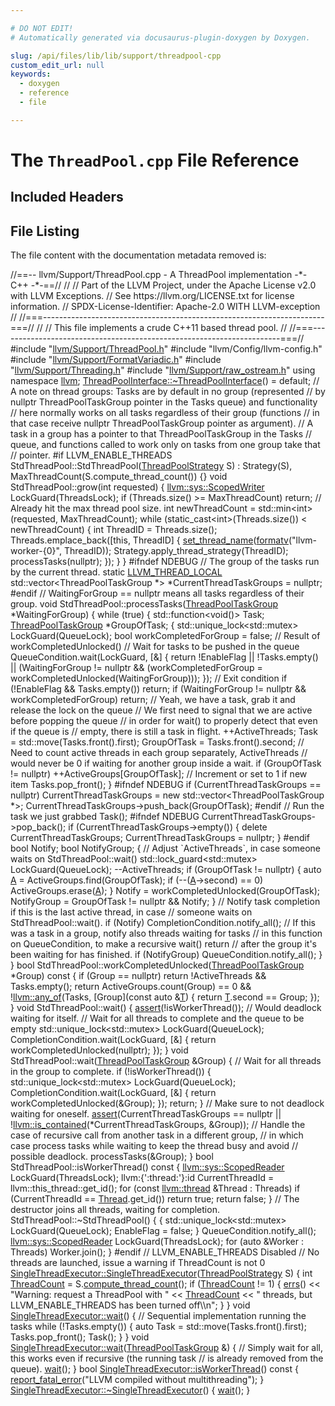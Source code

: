 ```yaml
---

# DO NOT EDIT!
# Automatically generated via docusaurus-plugin-doxygen by Doxygen.

slug: /api/files/lib/lib/support/threadpool-cpp
custom_edit_url: null
keywords:
  - doxygen
  - reference
  - file

---
```





# The `ThreadPool.cpp` File Reference

<DoxygenPage pluginConfig={pluginConfig}>



## Included Headers

<IncludesList>
<IncludesListItem
  filePath="llvm/Support/ThreadPool.h"
  permalink="/docs/api/files/include/include/llvm/include/llvm/support/threadpool-h"
  isLocal="true" />
<IncludesListItem
  filePath="llvm/Config/llvm-config.h"
  permalink=""
  isLocal="true" />
<IncludesListItem
  filePath="llvm/Support/FormatVariadic.h"
  permalink="/docs/api/files/include/include/llvm/include/llvm/support/formatvariadic-h"
  isLocal="true" />
<IncludesListItem
  filePath="llvm/Support/Threading.h"
  permalink="/docs/api/files/include/include/llvm/include/llvm/support/threading-h"
  isLocal="true" />
<IncludesListItem
  filePath="llvm/Support/raw_ostream.h"
  permalink="/docs/api/files/include/include/llvm/include/llvm/support/raw-ostream-h"
  isLocal="true" />
</IncludesList>


## File Listing

The file content with the documentation metadata removed is:

<ProgramListing>

<Link id="l00001" /><CodeLine lineNumber="1"><span class="doxyHighlightComment">//==-- llvm/Support/ThreadPool.cpp - A ThreadPool implementation -&#42;- C++ -&#42;-==//</span></CodeLine>
<Link id="l00002" /><CodeLine lineNumber="2"><span class="doxyHighlightComment">//</span></CodeLine>
<Link id="l00003" /><CodeLine lineNumber="3"><span class="doxyHighlightComment">// Part of the LLVM Project, under the Apache License v2.0 with LLVM Exceptions.</span></CodeLine>
<Link id="l00004" /><CodeLine lineNumber="4"><span class="doxyHighlightComment">// See https://llvm.org/LICENSE.txt for license information.</span></CodeLine>
<Link id="l00005" /><CodeLine lineNumber="5"><span class="doxyHighlightComment">// SPDX-License-Identifier: Apache-2.0 WITH LLVM-exception</span></CodeLine>
<Link id="l00006" /><CodeLine lineNumber="6"><span class="doxyHighlightComment">//</span></CodeLine>
<Link id="l00007" /><CodeLine lineNumber="7"><span class="doxyHighlightComment">//===----------------------------------------------------------------------===//</span></CodeLine>
<Link id="l00008" /><CodeLine lineNumber="8"><span class="doxyHighlightComment">//</span></CodeLine>
<Link id="l00009" /><CodeLine lineNumber="9"><span class="doxyHighlightComment">// This file implements a crude C++11 based thread pool.</span></CodeLine>
<Link id="l00010" /><CodeLine lineNumber="10"><span class="doxyHighlightComment">//</span></CodeLine>
<Link id="l00011" /><CodeLine lineNumber="11"><span class="doxyHighlightComment">//===----------------------------------------------------------------------===//</span></CodeLine>
<Link id="l00012" /><CodeLine lineNumber="12"></CodeLine>
<Link id="l00013" /><CodeLine lineNumber="13"><span class="doxyHighlightPreprocessor">#include &quot;<a href="/docs/api/files/include/include/llvm/include/llvm/support/threadpool-h">llvm/Support/ThreadPool.h</a>&quot;</span></CodeLine>
<Link id="l00014" /><CodeLine lineNumber="14"></CodeLine>
<Link id="l00015" /><CodeLine lineNumber="15"><span class="doxyHighlightPreprocessor">#include &quot;llvm/Config/llvm-config.h&quot;</span></CodeLine>
<Link id="l00016" /><CodeLine lineNumber="16"></CodeLine>
<Link id="l00017" /><CodeLine lineNumber="17"><span class="doxyHighlightPreprocessor">#include &quot;<a href="/docs/api/files/include/include/llvm/include/llvm/support/formatvariadic-h">llvm/Support/FormatVariadic.h</a>&quot;</span></CodeLine>
<Link id="l00018" /><CodeLine lineNumber="18"><span class="doxyHighlightPreprocessor">#include &quot;<a href="/docs/api/files/include/include/llvm/include/llvm/support/threading-h">llvm/Support/Threading.h</a>&quot;</span></CodeLine>
<Link id="l00019" /><CodeLine lineNumber="19"><span class="doxyHighlightPreprocessor">#include &quot;<a href="/docs/api/files/include/include/llvm/include/llvm/support/raw-ostream-h">llvm/Support/raw&#95;ostream.h</a>&quot;</span></CodeLine>
<Link id="l00020" /><CodeLine lineNumber="20"></CodeLine>
<Link id="l00021" /><CodeLine lineNumber="21"><span class="doxyHighlightKeyword">using namespace </span><span class="doxyHighlight"><a href="/docs/api/namespaces/llvm">llvm</a>;</span></CodeLine>
<Link id="l00022" /><CodeLine lineNumber="22"></CodeLine>
<Link id="l00023" /><CodeLine lineNumber="23"><span class="doxyHighlight"><a href="/docs/api/classes/llvm/threadpoolinterface/#abe20bbefd5e591081ad9ac5c19eedb5a">ThreadPoolInterface::~ThreadPoolInterface</a>() = </span><span class="doxyHighlightKeywordFlow">default</span><span class="doxyHighlight">;</span></CodeLine>
<Link id="l00024" /><CodeLine lineNumber="24"></CodeLine>
<Link id="l00025" /><CodeLine lineNumber="25"><span class="doxyHighlightComment">// A note on thread groups: Tasks are by default in no group (represented</span></CodeLine>
<Link id="l00026" /><CodeLine lineNumber="26"><span class="doxyHighlightComment">// by nullptr ThreadPoolTaskGroup pointer in the Tasks queue) and functionality</span></CodeLine>
<Link id="l00027" /><CodeLine lineNumber="27"><span class="doxyHighlightComment">// here normally works on all tasks regardless of their group (functions</span></CodeLine>
<Link id="l00028" /><CodeLine lineNumber="28"><span class="doxyHighlightComment">// in that case receive nullptr ThreadPoolTaskGroup pointer as argument).</span></CodeLine>
<Link id="l00029" /><CodeLine lineNumber="29"><span class="doxyHighlightComment">// A task in a group has a pointer to that ThreadPoolTaskGroup in the Tasks</span></CodeLine>
<Link id="l00030" /><CodeLine lineNumber="30"><span class="doxyHighlightComment">// queue, and functions called to work only on tasks from one group take that</span></CodeLine>
<Link id="l00031" /><CodeLine lineNumber="31"><span class="doxyHighlightComment">// pointer.</span></CodeLine>
<Link id="l00032" /><CodeLine lineNumber="32"></CodeLine>
<Link id="l00033" /><CodeLine lineNumber="33"><span class="doxyHighlightPreprocessor">#if LLVM&#95;ENABLE&#95;THREADS</span></CodeLine>
<Link id="l00034" /><CodeLine lineNumber="34"></CodeLine>
<Link id="l00035" /><CodeLine lineNumber="35"><span class="doxyHighlight">StdThreadPool::StdThreadPool(<a href="/docs/api/classes/llvm/threadpoolstrategy">ThreadPoolStrategy</a> S)</span></CodeLine>
<Link id="l00036" /><CodeLine lineNumber="36"><span class="doxyHighlight">    : Strategy(S), MaxThreadCount(S.compute&#95;thread&#95;count()) &#123;&#125;</span></CodeLine>
<Link id="l00037" /><CodeLine lineNumber="37"></CodeLine>
<Link id="l00038" /><CodeLine lineNumber="38"><span class="doxyHighlightKeywordType">void</span><span class="doxyHighlight"> StdThreadPool::grow(</span><span class="doxyHighlightKeywordType">int</span><span class="doxyHighlight"> requested) &#123;</span></CodeLine>
<Link id="l00039" /><CodeLine lineNumber="39"><span class="doxyHighlight">  <a href="/docs/api/namespaces/llvm/sys/#a532bf81241c43f94f2b4e45aed519e1f">llvm::sys::ScopedWriter</a> LockGuard(ThreadsLock);</span></CodeLine>
<Link id="l00040" /><CodeLine lineNumber="40"><span class="doxyHighlight">  </span><span class="doxyHighlightKeywordFlow">if</span><span class="doxyHighlight"> (Threads.size() &gt;= MaxThreadCount)</span></CodeLine>
<Link id="l00041" /><CodeLine lineNumber="41"><span class="doxyHighlight">    </span><span class="doxyHighlightKeywordFlow">return</span><span class="doxyHighlight">; </span><span class="doxyHighlightComment">// Already hit the max thread pool size.</span></CodeLine>
<Link id="l00042" /><CodeLine lineNumber="42"><span class="doxyHighlight">  </span><span class="doxyHighlightKeywordType">int</span><span class="doxyHighlight"> newThreadCount = std::min&lt;int&gt;(requested, MaxThreadCount);</span></CodeLine>
<Link id="l00043" /><CodeLine lineNumber="43"><span class="doxyHighlight">  </span><span class="doxyHighlightKeywordFlow">while</span><span class="doxyHighlight"> (</span><span class="doxyHighlightKeyword">static&#95;cast&lt;</span><span class="doxyHighlightKeywordType">int</span><span class="doxyHighlightKeyword">&gt;</span><span class="doxyHighlight">(Threads.size()) &lt; newThreadCount) &#123;</span></CodeLine>
<Link id="l00044" /><CodeLine lineNumber="44"><span class="doxyHighlight">    </span><span class="doxyHighlightKeywordType">int</span><span class="doxyHighlight"> ThreadID = Threads.size();</span></CodeLine>
<Link id="l00045" /><CodeLine lineNumber="45"><span class="doxyHighlight">    Threads.emplace&#95;back(&#91;</span><span class="doxyHighlightKeyword">this</span><span class="doxyHighlight">, ThreadID&#93; &#123;</span></CodeLine>
<Link id="l00046" /><CodeLine lineNumber="46"><span class="doxyHighlight">      <a href="/docs/api/namespaces/llvm/#a8c2b8c55bed6ebcda541d21bab7e6a42">set&#95;thread&#95;name</a>(<a href="/docs/api/namespaces/llvm/#a653cce37b80c03eebe7a00520a8eabb6">formatv</a>(</span><span class="doxyHighlightStringLiteral">&quot;llvm-worker-&#123;0&#125;&quot;</span><span class="doxyHighlight">, ThreadID));</span></CodeLine>
<Link id="l00047" /><CodeLine lineNumber="47"><span class="doxyHighlight">      Strategy.apply&#95;thread&#95;strategy(ThreadID);</span></CodeLine>
<Link id="l00048" /><CodeLine lineNumber="48"><span class="doxyHighlight">      processTasks(</span><span class="doxyHighlightKeyword">nullptr</span><span class="doxyHighlight">);</span></CodeLine>
<Link id="l00049" /><CodeLine lineNumber="49"><span class="doxyHighlight">    &#125;);</span></CodeLine>
<Link id="l00050" /><CodeLine lineNumber="50"><span class="doxyHighlight">  &#125;</span></CodeLine>
<Link id="l00051" /><CodeLine lineNumber="51"><span class="doxyHighlight">&#125;</span></CodeLine>
<Link id="l00052" /><CodeLine lineNumber="52"></CodeLine>
<Link id="l00053" /><CodeLine lineNumber="53"><span class="doxyHighlightPreprocessor">#ifndef NDEBUG</span></CodeLine>
<Link id="l00054" /><CodeLine lineNumber="54"><span class="doxyHighlightComment">// The group of the tasks run by the current thread.</span></CodeLine>
<Link id="l00055" /><CodeLine lineNumber="55"><span class="doxyHighlightKeyword">static</span><span class="doxyHighlight"> <a href="/docs/api/files/include/include/llvm/include/llvm/support/compiler-h/#a793005af6ae802d5a2a2e8ceb4ac2135">LLVM&#95;THREAD&#95;LOCAL</a> std::vector&lt;ThreadPoolTaskGroup &#42;&gt;</span></CodeLine>
<Link id="l00056" /><CodeLine lineNumber="56"><span class="doxyHighlight">    &#42;CurrentThreadTaskGroups = </span><span class="doxyHighlightKeyword">nullptr</span><span class="doxyHighlight">;</span></CodeLine>
<Link id="l00057" /><CodeLine lineNumber="57"><span class="doxyHighlightPreprocessor">#endif</span></CodeLine>
<Link id="l00058" /><CodeLine lineNumber="58"></CodeLine>
<Link id="l00059" /><CodeLine lineNumber="59"><span class="doxyHighlightComment">// WaitingForGroup == nullptr means all tasks regardless of their group.</span></CodeLine>
<Link id="l00060" /><CodeLine lineNumber="60"><span class="doxyHighlightKeywordType">void</span><span class="doxyHighlight"> StdThreadPool::processTasks(<a href="/docs/api/classes/llvm/threadpooltaskgroup">ThreadPoolTaskGroup</a> &#42;WaitingForGroup) &#123;</span></CodeLine>
<Link id="l00061" /><CodeLine lineNumber="61"><span class="doxyHighlight">  </span><span class="doxyHighlightKeywordFlow">while</span><span class="doxyHighlight"> (</span><span class="doxyHighlightKeyword">true</span><span class="doxyHighlight">) &#123;</span></CodeLine>
<Link id="l00062" /><CodeLine lineNumber="62"><span class="doxyHighlight">    std::function&lt;void()&gt; Task;</span></CodeLine>
<Link id="l00063" /><CodeLine lineNumber="63"><span class="doxyHighlight">    <a href="/docs/api/classes/llvm/threadpooltaskgroup">ThreadPoolTaskGroup</a> &#42;GroupOfTask;</span></CodeLine>
<Link id="l00064" /><CodeLine lineNumber="64"><span class="doxyHighlight">    &#123;</span></CodeLine>
<Link id="l00065" /><CodeLine lineNumber="65"><span class="doxyHighlight">      std::unique&#95;lock&lt;std::mutex&gt; LockGuard(QueueLock);</span></CodeLine>
<Link id="l00066" /><CodeLine lineNumber="66"><span class="doxyHighlight">      </span><span class="doxyHighlightKeywordType">bool</span><span class="doxyHighlight"> workCompletedForGroup = </span><span class="doxyHighlightKeyword">false</span><span class="doxyHighlight">; </span><span class="doxyHighlightComment">// Result of workCompletedUnlocked()</span></CodeLine>
<Link id="l00067" /><CodeLine lineNumber="67"><span class="doxyHighlight">      </span><span class="doxyHighlightComment">// Wait for tasks to be pushed in the queue</span></CodeLine>
<Link id="l00068" /><CodeLine lineNumber="68"><span class="doxyHighlight">      QueueCondition.wait(LockGuard, &#91;&amp;&#93; &#123;</span></CodeLine>
<Link id="l00069" /><CodeLine lineNumber="69"><span class="doxyHighlight">        </span><span class="doxyHighlightKeywordFlow">return</span><span class="doxyHighlight"> !EnableFlag || !Tasks.empty() ||</span></CodeLine>
<Link id="l00070" /><CodeLine lineNumber="70"><span class="doxyHighlight">               (WaitingForGroup != </span><span class="doxyHighlightKeyword">nullptr</span><span class="doxyHighlight"> &amp;&amp;</span></CodeLine>
<Link id="l00071" /><CodeLine lineNumber="71"><span class="doxyHighlight">                (workCompletedForGroup =</span></CodeLine>
<Link id="l00072" /><CodeLine lineNumber="72"><span class="doxyHighlight">                     workCompletedUnlocked(WaitingForGroup)));</span></CodeLine>
<Link id="l00073" /><CodeLine lineNumber="73"><span class="doxyHighlight">      &#125;);</span></CodeLine>
<Link id="l00074" /><CodeLine lineNumber="74"><span class="doxyHighlight">      </span><span class="doxyHighlightComment">// Exit condition</span></CodeLine>
<Link id="l00075" /><CodeLine lineNumber="75"><span class="doxyHighlight">      </span><span class="doxyHighlightKeywordFlow">if</span><span class="doxyHighlight"> (!EnableFlag &amp;&amp; Tasks.empty())</span></CodeLine>
<Link id="l00076" /><CodeLine lineNumber="76"><span class="doxyHighlight">        </span><span class="doxyHighlightKeywordFlow">return</span><span class="doxyHighlight">;</span></CodeLine>
<Link id="l00077" /><CodeLine lineNumber="77"><span class="doxyHighlight">      </span><span class="doxyHighlightKeywordFlow">if</span><span class="doxyHighlight"> (WaitingForGroup != </span><span class="doxyHighlightKeyword">nullptr</span><span class="doxyHighlight"> &amp;&amp; workCompletedForGroup)</span></CodeLine>
<Link id="l00078" /><CodeLine lineNumber="78"><span class="doxyHighlight">        </span><span class="doxyHighlightKeywordFlow">return</span><span class="doxyHighlight">;</span></CodeLine>
<Link id="l00079" /><CodeLine lineNumber="79"><span class="doxyHighlight">      </span><span class="doxyHighlightComment">// Yeah, we have a task, grab it and release the lock on the queue</span></CodeLine>
<Link id="l00080" /><CodeLine lineNumber="80"></CodeLine>
<Link id="l00081" /><CodeLine lineNumber="81"><span class="doxyHighlight">      </span><span class="doxyHighlightComment">// We first need to signal that we are active before popping the queue</span></CodeLine>
<Link id="l00082" /><CodeLine lineNumber="82"><span class="doxyHighlight">      </span><span class="doxyHighlightComment">// in order for wait() to properly detect that even if the queue is</span></CodeLine>
<Link id="l00083" /><CodeLine lineNumber="83"><span class="doxyHighlight">      </span><span class="doxyHighlightComment">// empty, there is still a task in flight.</span></CodeLine>
<Link id="l00084" /><CodeLine lineNumber="84"><span class="doxyHighlight">      ++ActiveThreads;</span></CodeLine>
<Link id="l00085" /><CodeLine lineNumber="85"><span class="doxyHighlight">      Task = std::move(Tasks.front().first);</span></CodeLine>
<Link id="l00086" /><CodeLine lineNumber="86"><span class="doxyHighlight">      GroupOfTask = Tasks.front().second;</span></CodeLine>
<Link id="l00087" /><CodeLine lineNumber="87"><span class="doxyHighlight">      </span><span class="doxyHighlightComment">// Need to count active threads in each group separately, ActiveThreads</span></CodeLine>
<Link id="l00088" /><CodeLine lineNumber="88"><span class="doxyHighlight">      </span><span class="doxyHighlightComment">// would never be 0 if waiting for another group inside a wait.</span></CodeLine>
<Link id="l00089" /><CodeLine lineNumber="89"><span class="doxyHighlight">      </span><span class="doxyHighlightKeywordFlow">if</span><span class="doxyHighlight"> (GroupOfTask != </span><span class="doxyHighlightKeyword">nullptr</span><span class="doxyHighlight">)</span></CodeLine>
<Link id="l00090" /><CodeLine lineNumber="90"><span class="doxyHighlight">        ++ActiveGroups&#91;GroupOfTask&#93;; </span><span class="doxyHighlightComment">// Increment or set to 1 if new item</span></CodeLine>
<Link id="l00091" /><CodeLine lineNumber="91"><span class="doxyHighlight">      Tasks.pop&#95;front();</span></CodeLine>
<Link id="l00092" /><CodeLine lineNumber="92"><span class="doxyHighlight">    &#125;</span></CodeLine>
<Link id="l00093" /><CodeLine lineNumber="93"><span class="doxyHighlightPreprocessor">#ifndef NDEBUG</span></CodeLine>
<Link id="l00094" /><CodeLine lineNumber="94"><span class="doxyHighlight">    </span><span class="doxyHighlightKeywordFlow">if</span><span class="doxyHighlight"> (CurrentThreadTaskGroups == </span><span class="doxyHighlightKeyword">nullptr</span><span class="doxyHighlight">)</span></CodeLine>
<Link id="l00095" /><CodeLine lineNumber="95"><span class="doxyHighlight">      CurrentThreadTaskGroups = </span><span class="doxyHighlightKeyword">new</span><span class="doxyHighlight"> std::vector&lt;ThreadPoolTaskGroup &#42;&gt;;</span></CodeLine>
<Link id="l00096" /><CodeLine lineNumber="96"><span class="doxyHighlight">    CurrentThreadTaskGroups-&gt;push&#95;back(GroupOfTask);</span></CodeLine>
<Link id="l00097" /><CodeLine lineNumber="97"><span class="doxyHighlightPreprocessor">#endif</span></CodeLine>
<Link id="l00098" /><CodeLine lineNumber="98"></CodeLine>
<Link id="l00099" /><CodeLine lineNumber="99"><span class="doxyHighlight">    </span><span class="doxyHighlightComment">// Run the task we just grabbed</span></CodeLine>
<Link id="l00100" /><CodeLine lineNumber="100"><span class="doxyHighlight">    Task();</span></CodeLine>
<Link id="l00101" /><CodeLine lineNumber="101"></CodeLine>
<Link id="l00102" /><CodeLine lineNumber="102"><span class="doxyHighlightPreprocessor">#ifndef NDEBUG</span></CodeLine>
<Link id="l00103" /><CodeLine lineNumber="103"><span class="doxyHighlight">    CurrentThreadTaskGroups-&gt;pop&#95;back();</span></CodeLine>
<Link id="l00104" /><CodeLine lineNumber="104"><span class="doxyHighlight">    </span><span class="doxyHighlightKeywordFlow">if</span><span class="doxyHighlight"> (CurrentThreadTaskGroups-&gt;empty()) &#123;</span></CodeLine>
<Link id="l00105" /><CodeLine lineNumber="105"><span class="doxyHighlight">      </span><span class="doxyHighlightKeyword">delete</span><span class="doxyHighlight"> CurrentThreadTaskGroups;</span></CodeLine>
<Link id="l00106" /><CodeLine lineNumber="106"><span class="doxyHighlight">      CurrentThreadTaskGroups = </span><span class="doxyHighlightKeyword">nullptr</span><span class="doxyHighlight">;</span></CodeLine>
<Link id="l00107" /><CodeLine lineNumber="107"><span class="doxyHighlight">    &#125;</span></CodeLine>
<Link id="l00108" /><CodeLine lineNumber="108"><span class="doxyHighlightPreprocessor">#endif</span></CodeLine>
<Link id="l00109" /><CodeLine lineNumber="109"></CodeLine>
<Link id="l00110" /><CodeLine lineNumber="110"><span class="doxyHighlight">    </span><span class="doxyHighlightKeywordType">bool</span><span class="doxyHighlight"> Notify;</span></CodeLine>
<Link id="l00111" /><CodeLine lineNumber="111"><span class="doxyHighlight">    </span><span class="doxyHighlightKeywordType">bool</span><span class="doxyHighlight"> NotifyGroup;</span></CodeLine>
<Link id="l00112" /><CodeLine lineNumber="112"><span class="doxyHighlight">    &#123;</span></CodeLine>
<Link id="l00113" /><CodeLine lineNumber="113"><span class="doxyHighlight">      </span><span class="doxyHighlightComment">// Adjust &#96;ActiveThreads&#96;, in case someone waits on StdThreadPool::wait()</span></CodeLine>
<Link id="l00114" /><CodeLine lineNumber="114"><span class="doxyHighlight">      std::lock&#95;guard&lt;std::mutex&gt; LockGuard(QueueLock);</span></CodeLine>
<Link id="l00115" /><CodeLine lineNumber="115"><span class="doxyHighlight">      --ActiveThreads;</span></CodeLine>
<Link id="l00116" /><CodeLine lineNumber="116"><span class="doxyHighlight">      </span><span class="doxyHighlightKeywordFlow">if</span><span class="doxyHighlight"> (GroupOfTask != </span><span class="doxyHighlightKeyword">nullptr</span><span class="doxyHighlight">) &#123;</span></CodeLine>
<Link id="l00117" /><CodeLine lineNumber="117"><span class="doxyHighlight">        </span><span class="doxyHighlightKeyword">auto</span><span class="doxyHighlight"> <a href="/docs/api/files/lib/lib/ir/builtingcs-cpp/#a2e38c85003a042421cde1647632d0b72">A</a> = ActiveGroups.find(GroupOfTask);</span></CodeLine>
<Link id="l00118" /><CodeLine lineNumber="118"><span class="doxyHighlight">        </span><span class="doxyHighlightKeywordFlow">if</span><span class="doxyHighlight"> (--(<a href="/docs/api/files/lib/lib/ir/builtingcs-cpp/#a2e38c85003a042421cde1647632d0b72">A</a>-&gt;second) == 0)</span></CodeLine>
<Link id="l00119" /><CodeLine lineNumber="119"><span class="doxyHighlight">          ActiveGroups.erase(<a href="/docs/api/files/lib/lib/ir/builtingcs-cpp/#a2e38c85003a042421cde1647632d0b72">A</a>);</span></CodeLine>
<Link id="l00120" /><CodeLine lineNumber="120"><span class="doxyHighlight">      &#125;</span></CodeLine>
<Link id="l00121" /><CodeLine lineNumber="121"><span class="doxyHighlight">      Notify = workCompletedUnlocked(GroupOfTask);</span></CodeLine>
<Link id="l00122" /><CodeLine lineNumber="122"><span class="doxyHighlight">      NotifyGroup = GroupOfTask != </span><span class="doxyHighlightKeyword">nullptr</span><span class="doxyHighlight"> &amp;&amp; Notify;</span></CodeLine>
<Link id="l00123" /><CodeLine lineNumber="123"><span class="doxyHighlight">    &#125;</span></CodeLine>
<Link id="l00124" /><CodeLine lineNumber="124"><span class="doxyHighlight">    </span><span class="doxyHighlightComment">// Notify task completion if this is the last active thread, in case</span></CodeLine>
<Link id="l00125" /><CodeLine lineNumber="125"><span class="doxyHighlight">    </span><span class="doxyHighlightComment">// someone waits on StdThreadPool::wait().</span></CodeLine>
<Link id="l00126" /><CodeLine lineNumber="126"><span class="doxyHighlight">    </span><span class="doxyHighlightKeywordFlow">if</span><span class="doxyHighlight"> (Notify)</span></CodeLine>
<Link id="l00127" /><CodeLine lineNumber="127"><span class="doxyHighlight">      CompletionCondition.notify&#95;all();</span></CodeLine>
<Link id="l00128" /><CodeLine lineNumber="128"><span class="doxyHighlight">    </span><span class="doxyHighlightComment">// If this was a task in a group, notify also threads waiting for tasks</span></CodeLine>
<Link id="l00129" /><CodeLine lineNumber="129"><span class="doxyHighlight">    </span><span class="doxyHighlightComment">// in this function on QueueCondition, to make a recursive wait() return</span></CodeLine>
<Link id="l00130" /><CodeLine lineNumber="130"><span class="doxyHighlight">    </span><span class="doxyHighlightComment">// after the group it&#39;s been waiting for has finished.</span></CodeLine>
<Link id="l00131" /><CodeLine lineNumber="131"><span class="doxyHighlight">    </span><span class="doxyHighlightKeywordFlow">if</span><span class="doxyHighlight"> (NotifyGroup)</span></CodeLine>
<Link id="l00132" /><CodeLine lineNumber="132"><span class="doxyHighlight">      QueueCondition.notify&#95;all();</span></CodeLine>
<Link id="l00133" /><CodeLine lineNumber="133"><span class="doxyHighlight">  &#125;</span></CodeLine>
<Link id="l00134" /><CodeLine lineNumber="134"><span class="doxyHighlight">&#125;</span></CodeLine>
<Link id="l00135" /><CodeLine lineNumber="135"></CodeLine>
<Link id="l00136" /><CodeLine lineNumber="136"><span class="doxyHighlightKeywordType">bool</span><span class="doxyHighlight"> StdThreadPool::workCompletedUnlocked(<a href="/docs/api/classes/llvm/threadpooltaskgroup">ThreadPoolTaskGroup</a> &#42;Group)</span><span class="doxyHighlightKeyword"> const </span><span class="doxyHighlight">&#123;</span></CodeLine>
<Link id="l00137" /><CodeLine lineNumber="137"><span class="doxyHighlight">  </span><span class="doxyHighlightKeywordFlow">if</span><span class="doxyHighlight"> (Group == </span><span class="doxyHighlightKeyword">nullptr</span><span class="doxyHighlight">)</span></CodeLine>
<Link id="l00138" /><CodeLine lineNumber="138"><span class="doxyHighlight">    </span><span class="doxyHighlightKeywordFlow">return</span><span class="doxyHighlight"> !ActiveThreads &amp;&amp; Tasks.empty();</span></CodeLine>
<Link id="l00139" /><CodeLine lineNumber="139"><span class="doxyHighlight">  </span><span class="doxyHighlightKeywordFlow">return</span><span class="doxyHighlight"> ActiveGroups.count(Group) == 0 &amp;&amp;</span></CodeLine>
<Link id="l00140" /><CodeLine lineNumber="140"><span class="doxyHighlight">         !<a href="/docs/api/namespaces/llvm/#a61d13d6824ec46c31260a4fd0997eda0">llvm::any&#95;of</a>(Tasks,</span></CodeLine>
<Link id="l00141" /><CodeLine lineNumber="141"><span class="doxyHighlight">                       &#91;Group&#93;(</span><span class="doxyHighlightKeyword">const</span><span class="doxyHighlight"> </span><span class="doxyHighlightKeyword">auto</span><span class="doxyHighlight"> &amp;<a href="/docs/api/files/lib/lib/target/lib/target/mips/mips16isellowering-cpp/#a0acb682b8260ab1c60b918599864e2e5">T</a>) &#123; </span><span class="doxyHighlightKeywordFlow">return</span><span class="doxyHighlight"> <a href="/docs/api/files/lib/lib/target/lib/target/mips/mips16isellowering-cpp/#a0acb682b8260ab1c60b918599864e2e5">T</a>.second == Group; &#125;);</span></CodeLine>
<Link id="l00142" /><CodeLine lineNumber="142"><span class="doxyHighlight">&#125;</span></CodeLine>
<Link id="l00143" /><CodeLine lineNumber="143"></CodeLine>
<Link id="l00144" /><CodeLine lineNumber="144"><span class="doxyHighlightKeywordType">void</span><span class="doxyHighlight"> StdThreadPool::wait() &#123;</span></CodeLine>
<Link id="l00145" /><CodeLine lineNumber="145"><span class="doxyHighlight">  <a href="/docs/api/files/lib/lib/target/lib/target/amdgpu/silowercontrolflow-cpp/#a4868c5d81c5ccc98c47aeab6244346a0">assert</a>(!isWorkerThread()); </span><span class="doxyHighlightComment">// Would deadlock waiting for itself.</span></CodeLine>
<Link id="l00146" /><CodeLine lineNumber="146"><span class="doxyHighlight">  </span><span class="doxyHighlightComment">// Wait for all threads to complete and the queue to be empty</span></CodeLine>
<Link id="l00147" /><CodeLine lineNumber="147"><span class="doxyHighlight">  std::unique&#95;lock&lt;std::mutex&gt; LockGuard(QueueLock);</span></CodeLine>
<Link id="l00148" /><CodeLine lineNumber="148"><span class="doxyHighlight">  CompletionCondition.wait(LockGuard,</span></CodeLine>
<Link id="l00149" /><CodeLine lineNumber="149"><span class="doxyHighlight">                           &#91;&amp;&#93; &#123; </span><span class="doxyHighlightKeywordFlow">return</span><span class="doxyHighlight"> workCompletedUnlocked(</span><span class="doxyHighlightKeyword">nullptr</span><span class="doxyHighlight">); &#125;);</span></CodeLine>
<Link id="l00150" /><CodeLine lineNumber="150"><span class="doxyHighlight">&#125;</span></CodeLine>
<Link id="l00151" /><CodeLine lineNumber="151"></CodeLine>
<Link id="l00152" /><CodeLine lineNumber="152"><span class="doxyHighlightKeywordType">void</span><span class="doxyHighlight"> StdThreadPool::wait(<a href="/docs/api/classes/llvm/threadpooltaskgroup">ThreadPoolTaskGroup</a> &amp;Group) &#123;</span></CodeLine>
<Link id="l00153" /><CodeLine lineNumber="153"><span class="doxyHighlight">  </span><span class="doxyHighlightComment">// Wait for all threads in the group to complete.</span></CodeLine>
<Link id="l00154" /><CodeLine lineNumber="154"><span class="doxyHighlight">  </span><span class="doxyHighlightKeywordFlow">if</span><span class="doxyHighlight"> (!isWorkerThread()) &#123;</span></CodeLine>
<Link id="l00155" /><CodeLine lineNumber="155"><span class="doxyHighlight">    std::unique&#95;lock&lt;std::mutex&gt; LockGuard(QueueLock);</span></CodeLine>
<Link id="l00156" /><CodeLine lineNumber="156"><span class="doxyHighlight">    CompletionCondition.wait(LockGuard,</span></CodeLine>
<Link id="l00157" /><CodeLine lineNumber="157"><span class="doxyHighlight">                             &#91;&amp;&#93; &#123; </span><span class="doxyHighlightKeywordFlow">return</span><span class="doxyHighlight"> workCompletedUnlocked(&amp;Group); &#125;);</span></CodeLine>
<Link id="l00158" /><CodeLine lineNumber="158"><span class="doxyHighlight">    </span><span class="doxyHighlightKeywordFlow">return</span><span class="doxyHighlight">;</span></CodeLine>
<Link id="l00159" /><CodeLine lineNumber="159"><span class="doxyHighlight">  &#125;</span></CodeLine>
<Link id="l00160" /><CodeLine lineNumber="160"><span class="doxyHighlight">  </span><span class="doxyHighlightComment">// Make sure to not deadlock waiting for oneself.</span></CodeLine>
<Link id="l00161" /><CodeLine lineNumber="161"><span class="doxyHighlight">  <a href="/docs/api/files/lib/lib/target/lib/target/amdgpu/silowercontrolflow-cpp/#a4868c5d81c5ccc98c47aeab6244346a0">assert</a>(CurrentThreadTaskGroups == </span><span class="doxyHighlightKeyword">nullptr</span><span class="doxyHighlight"> ||</span></CodeLine>
<Link id="l00162" /><CodeLine lineNumber="162"><span class="doxyHighlight">         !<a href="/docs/api/namespaces/llvm/#acd1cd968cb420c82d70926920fcdc7d7">llvm::is&#95;contained</a>(&#42;CurrentThreadTaskGroups, &amp;Group));</span></CodeLine>
<Link id="l00163" /><CodeLine lineNumber="163"><span class="doxyHighlight">  </span><span class="doxyHighlightComment">// Handle the case of recursive call from another task in a different group,</span></CodeLine>
<Link id="l00164" /><CodeLine lineNumber="164"><span class="doxyHighlight">  </span><span class="doxyHighlightComment">// in which case process tasks while waiting to keep the thread busy and avoid</span></CodeLine>
<Link id="l00165" /><CodeLine lineNumber="165"><span class="doxyHighlight">  </span><span class="doxyHighlightComment">// possible deadlock.</span></CodeLine>
<Link id="l00166" /><CodeLine lineNumber="166"><span class="doxyHighlight">  processTasks(&amp;Group);</span></CodeLine>
<Link id="l00167" /><CodeLine lineNumber="167"><span class="doxyHighlight">&#125;</span></CodeLine>
<Link id="l00168" /><CodeLine lineNumber="168"></CodeLine>
<Link id="l00169" /><CodeLine lineNumber="169"><span class="doxyHighlightKeywordType">bool</span><span class="doxyHighlight"> StdThreadPool::isWorkerThread()</span><span class="doxyHighlightKeyword"> const </span><span class="doxyHighlight">&#123;</span></CodeLine>
<Link id="l00170" /><CodeLine lineNumber="170"><span class="doxyHighlight">  <a href="/docs/api/namespaces/llvm/sys/#a236c25c2602047e633c2ae38bac9ce17">llvm::sys::ScopedReader</a> LockGuard(ThreadsLock);</span></CodeLine>
<Link id="l00171" /><CodeLine lineNumber="171"><span class="doxyHighlight">  llvm:{':thread:'}:id CurrentThreadId = llvm::this&#95;thread::get&#95;id();</span></CodeLine>
<Link id="l00172" /><CodeLine lineNumber="172"><span class="doxyHighlight">  </span><span class="doxyHighlightKeywordFlow">for</span><span class="doxyHighlight"> (</span><span class="doxyHighlightKeyword">const</span><span class="doxyHighlight"> <a href="/docs/api/structs/llvm/thread">llvm::thread</a> &amp;Thread : Threads)</span></CodeLine>
<Link id="l00173" /><CodeLine lineNumber="173"><span class="doxyHighlight">    </span><span class="doxyHighlightKeywordFlow">if</span><span class="doxyHighlight"> (CurrentThreadId == <a href="/docs/api/namespaces/llvm/nvptx/#abd325b49b8e2f00c0370b1c68cf51557a464696eb6092395b24545604b7895ade">Thread</a>.get&#95;id())</span></CodeLine>
<Link id="l00174" /><CodeLine lineNumber="174"><span class="doxyHighlight">      </span><span class="doxyHighlightKeywordFlow">return</span><span class="doxyHighlight"> </span><span class="doxyHighlightKeyword">true</span><span class="doxyHighlight">;</span></CodeLine>
<Link id="l00175" /><CodeLine lineNumber="175"><span class="doxyHighlight">  </span><span class="doxyHighlightKeywordFlow">return</span><span class="doxyHighlight"> </span><span class="doxyHighlightKeyword">false</span><span class="doxyHighlight">;</span></CodeLine>
<Link id="l00176" /><CodeLine lineNumber="176"><span class="doxyHighlight">&#125;</span></CodeLine>
<Link id="l00177" /><CodeLine lineNumber="177"></CodeLine>
<Link id="l00178" /><CodeLine lineNumber="178"><span class="doxyHighlightComment">// The destructor joins all threads, waiting for completion.</span></CodeLine>
<Link id="l00179" /><CodeLine lineNumber="179"><span class="doxyHighlight">StdThreadPool::~StdThreadPool() &#123;</span></CodeLine>
<Link id="l00180" /><CodeLine lineNumber="180"><span class="doxyHighlight">  &#123;</span></CodeLine>
<Link id="l00181" /><CodeLine lineNumber="181"><span class="doxyHighlight">    std::unique&#95;lock&lt;std::mutex&gt; LockGuard(QueueLock);</span></CodeLine>
<Link id="l00182" /><CodeLine lineNumber="182"><span class="doxyHighlight">    EnableFlag = </span><span class="doxyHighlightKeyword">false</span><span class="doxyHighlight">;</span></CodeLine>
<Link id="l00183" /><CodeLine lineNumber="183"><span class="doxyHighlight">  &#125;</span></CodeLine>
<Link id="l00184" /><CodeLine lineNumber="184"><span class="doxyHighlight">  QueueCondition.notify&#95;all();</span></CodeLine>
<Link id="l00185" /><CodeLine lineNumber="185"><span class="doxyHighlight">  <a href="/docs/api/namespaces/llvm/sys/#a236c25c2602047e633c2ae38bac9ce17">llvm::sys::ScopedReader</a> LockGuard(ThreadsLock);</span></CodeLine>
<Link id="l00186" /><CodeLine lineNumber="186"><span class="doxyHighlight">  </span><span class="doxyHighlightKeywordFlow">for</span><span class="doxyHighlight"> (</span><span class="doxyHighlightKeyword">auto</span><span class="doxyHighlight"> &amp;Worker : Threads)</span></CodeLine>
<Link id="l00187" /><CodeLine lineNumber="187"><span class="doxyHighlight">    Worker.join();</span></CodeLine>
<Link id="l00188" /><CodeLine lineNumber="188"><span class="doxyHighlight">&#125;</span></CodeLine>
<Link id="l00189" /><CodeLine lineNumber="189"></CodeLine>
<Link id="l00190" /><CodeLine lineNumber="190"><span class="doxyHighlightPreprocessor">#endif </span><span class="doxyHighlightComment">// LLVM&#95;ENABLE&#95;THREADS Disabled</span></CodeLine>
<Link id="l00191" /><CodeLine lineNumber="191"></CodeLine>
<Link id="l00192" /><CodeLine lineNumber="192"><span class="doxyHighlightComment">// No threads are launched, issue a warning if ThreadCount is not 0</span></CodeLine>
<Link id="l00193" /><CodeLine lineNumber="193" lineLink="/docs/api/classes/llvm/singlethreadexecutor/#a3a0e760e0380aa0023a27372d5ffd4dc"><span class="doxyHighlight"><a href="/docs/api/classes/llvm/singlethreadexecutor/#a3a0e760e0380aa0023a27372d5ffd4dc">SingleThreadExecutor::SingleThreadExecutor</a>(<a href="/docs/api/classes/llvm/threadpoolstrategy">ThreadPoolStrategy</a> S) &#123;</span></CodeLine>
<Link id="l00194" /><CodeLine lineNumber="194"><span class="doxyHighlight">  </span><span class="doxyHighlightKeywordType">int</span><span class="doxyHighlight"> <a href="/docs/api/files/lib/lib/lto/thinltocodegenerator-cpp/#ac93a706f78069d5f23b6084d9a1fc015">ThreadCount</a> = S.<a href="/docs/api/classes/llvm/threadpoolstrategy/#ac128c3b3bd0420224f86d2c385f3af99">compute&#95;thread&#95;count</a>();</span></CodeLine>
<Link id="l00195" /><CodeLine lineNumber="195"><span class="doxyHighlight">  </span><span class="doxyHighlightKeywordFlow">if</span><span class="doxyHighlight"> (<a href="/docs/api/files/lib/lib/lto/thinltocodegenerator-cpp/#ac93a706f78069d5f23b6084d9a1fc015">ThreadCount</a> != 1) &#123;</span></CodeLine>
<Link id="l00196" /><CodeLine lineNumber="196"><span class="doxyHighlight">    <a href="/docs/api/namespaces/llvm/#a9a7b5c68c90f85baaedaa854cc5002cc">errs</a>() &lt;&lt; </span><span class="doxyHighlightStringLiteral">&quot;Warning: request a ThreadPool with &quot;</span><span class="doxyHighlight"> &lt;&lt; <a href="/docs/api/files/lib/lib/lto/thinltocodegenerator-cpp/#ac93a706f78069d5f23b6084d9a1fc015">ThreadCount</a></span></CodeLine>
<Link id="l00197" /><CodeLine lineNumber="197"><span class="doxyHighlight">           &lt;&lt; </span><span class="doxyHighlightStringLiteral">&quot; threads, but LLVM&#95;ENABLE&#95;THREADS has been turned off\\n&quot;</span><span class="doxyHighlight">;</span></CodeLine>
<Link id="l00198" /><CodeLine lineNumber="198"><span class="doxyHighlight">  &#125;</span></CodeLine>
<Link id="l00199" /><CodeLine lineNumber="199"><span class="doxyHighlight">&#125;</span></CodeLine>
<Link id="l00200" /><CodeLine lineNumber="200"></CodeLine>
<Link id="l00201" /><CodeLine lineNumber="201" lineLink="/docs/api/classes/llvm/singlethreadexecutor/#a4a9fc38bb7d9ff3f944e25971330cb42"><span class="doxyHighlightKeywordType">void</span><span class="doxyHighlight"> <a href="/docs/api/classes/llvm/singlethreadexecutor/#a4a9fc38bb7d9ff3f944e25971330cb42">SingleThreadExecutor::wait</a>() &#123;</span></CodeLine>
<Link id="l00202" /><CodeLine lineNumber="202"><span class="doxyHighlight">  </span><span class="doxyHighlightComment">// Sequential implementation running the tasks</span></CodeLine>
<Link id="l00203" /><CodeLine lineNumber="203"><span class="doxyHighlight">  </span><span class="doxyHighlightKeywordFlow">while</span><span class="doxyHighlight"> (!Tasks.empty()) &#123;</span></CodeLine>
<Link id="l00204" /><CodeLine lineNumber="204"><span class="doxyHighlight">    </span><span class="doxyHighlightKeyword">auto</span><span class="doxyHighlight"> Task = std::move(Tasks.front().first);</span></CodeLine>
<Link id="l00205" /><CodeLine lineNumber="205"><span class="doxyHighlight">    Tasks.pop&#95;front();</span></CodeLine>
<Link id="l00206" /><CodeLine lineNumber="206"><span class="doxyHighlight">    Task();</span></CodeLine>
<Link id="l00207" /><CodeLine lineNumber="207"><span class="doxyHighlight">  &#125;</span></CodeLine>
<Link id="l00208" /><CodeLine lineNumber="208"><span class="doxyHighlight">&#125;</span></CodeLine>
<Link id="l00209" /><CodeLine lineNumber="209"></CodeLine>
<Link id="l00210" /><CodeLine lineNumber="210" lineLink="/docs/api/classes/llvm/singlethreadexecutor/#a49af26efe3b94237c38fc28a166f3386"><span class="doxyHighlightKeywordType">void</span><span class="doxyHighlight"> <a href="/docs/api/classes/llvm/singlethreadexecutor/#a4a9fc38bb7d9ff3f944e25971330cb42">SingleThreadExecutor::wait</a>(<a href="/docs/api/classes/llvm/threadpooltaskgroup">ThreadPoolTaskGroup</a> &amp;) &#123;</span></CodeLine>
<Link id="l00211" /><CodeLine lineNumber="211"><span class="doxyHighlight">  </span><span class="doxyHighlightComment">// Simply wait for all, this works even if recursive (the running task</span></CodeLine>
<Link id="l00212" /><CodeLine lineNumber="212"><span class="doxyHighlight">  </span><span class="doxyHighlightComment">// is already removed from the queue).</span></CodeLine>
<Link id="l00213" /><CodeLine lineNumber="213"><span class="doxyHighlight">  <a href="/docs/api/classes/llvm/singlethreadexecutor/#a4a9fc38bb7d9ff3f944e25971330cb42">wait</a>();</span></CodeLine>
<Link id="l00214" /><CodeLine lineNumber="214"><span class="doxyHighlight">&#125;</span></CodeLine>
<Link id="l00215" /><CodeLine lineNumber="215"></CodeLine>
<Link id="l00216" /><CodeLine lineNumber="216" lineLink="/docs/api/classes/llvm/singlethreadexecutor/#ac4f1263cc6c0e4c711a1936736d61db6"><span class="doxyHighlightKeywordType">bool</span><span class="doxyHighlight"> <a href="/docs/api/classes/llvm/singlethreadexecutor/#ac4f1263cc6c0e4c711a1936736d61db6">SingleThreadExecutor::isWorkerThread</a>()</span><span class="doxyHighlightKeyword"> const </span><span class="doxyHighlight">&#123;</span></CodeLine>
<Link id="l00217" /><CodeLine lineNumber="217"><span class="doxyHighlight">  <a href="/docs/api/namespaces/llvm/#a7f2a3d4dcfee70225988aec53ff1e173">report&#95;fatal&#95;error</a>(</span><span class="doxyHighlightStringLiteral">&quot;LLVM compiled without multithreading&quot;</span><span class="doxyHighlight">);</span></CodeLine>
<Link id="l00218" /><CodeLine lineNumber="218"><span class="doxyHighlight">&#125;</span></CodeLine>
<Link id="l00219" /><CodeLine lineNumber="219"></CodeLine>
<Link id="l00220" /><CodeLine lineNumber="220" lineLink="/docs/api/classes/llvm/singlethreadexecutor/#a551b6b62422a531ea1b88f57071afca1"><span class="doxyHighlight"><a href="/docs/api/classes/llvm/singlethreadexecutor/#a551b6b62422a531ea1b88f57071afca1">SingleThreadExecutor::~SingleThreadExecutor</a>() &#123; <a href="/docs/api/classes/llvm/singlethreadexecutor/#a4a9fc38bb7d9ff3f944e25971330cb42">wait</a>(); &#125;</span></CodeLine>

</ProgramListing>


</DoxygenPage>
